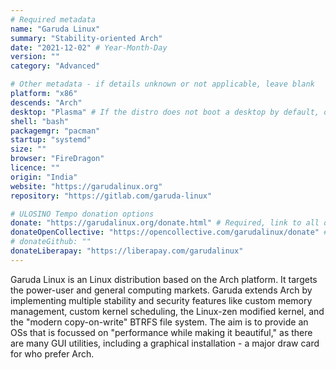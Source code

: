 ```yaml
---
# Required metadata
name: "Garuda Linux"
summary: "Stability-oriented Arch"
date: "2021-12-02" # Year-Month-Day
version: ""
category: "Advanced"

# Other metadata - if details unknown or not applicable, leave blank
platform: "x86"
descends: "Arch"
desktop: "Plasma" # If the distro does not boot a desktop by default, or doesn't ship one, leave 'desktop' blank
shell: "bash"
packagemgr: "pacman"
startup: "systemd"
size: ""
browser: "FireDragon"
licence: ""
origin: "India"
website: "https://garudalinux.org"
repository: "https://gitlab.com/garuda-linux"

# ULOSINO Tempo donation options
donate: "https://garudalinux.org/donate.html" # Required, link to all donation options
donateOpenCollective: "https://opencollective.com/garudalinux/donate" # Open Collective
# donateGithub: ""
donateLiberapay: "https://liberapay.com/garudalinux"
---
```


Garuda Linux is an Linux distribution based on the Arch platform. It targets the power-user and general computing markets. Garuda extends Arch by implementing multiple stability and security features like custom memory management, custom kernel scheduling, the Linux-zen modified kernel, and the "modern copy-on-write" BTRFS file system. The aim is to provide an OSs that is focussed on "performance while making it beautiful," as there are many GUI utilities, including a graphical installation - a major draw card for who prefer Arch.
